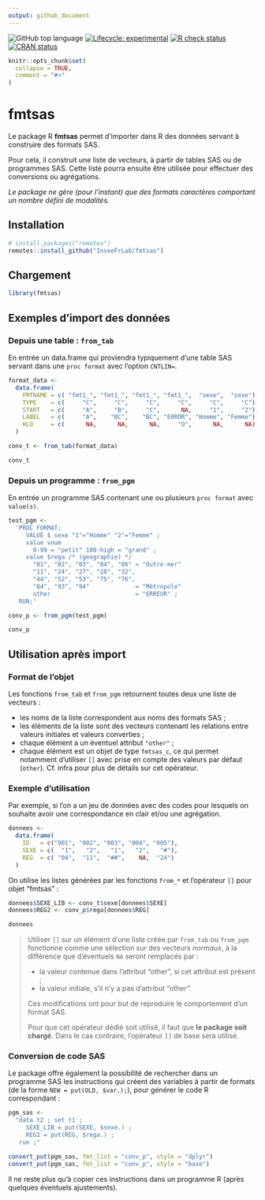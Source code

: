 ```yaml
---
output: github_document
---
```


<!-- README.md is generated from README.Rmd. Please edit that file -->

<!-- badges: start -->
![GitHub top language](https://img.shields.io/github/languages/top/InseeFrLab/fmtsas)
[![Lifecycle: experimental](https://img.shields.io/badge/lifecycle-experimental-orange.svg)](https://www.tidyverse.org/lifecycle/#experimental)
[![R check status](https://github.com/InseeFrLab/fmtsas/workflows/R-CMD-check/badge.svg)](https://github.com/InseeFrLab/fmtsas/actions)
[![CRAN status](https://www.r-pkg.org/badges/version/fmtsas)](https://cran.r-project.org/package=fmtsas)
<!-- badges: end -->

```r
knitr::opts_chunk$set(
  collapse = TRUE,
  comment = "#>"
)
```

<!-- ![](https://gitlab.insee.fr/uploads/-/system/project/avatar/1134/visuel_fmt_sas.png?width=64) -->

# fmtsas

Le package R **fmtsas** permet d'importer dans R des données servant à
construire des formats SAS.

Pour cela, il construit une liste de vecteurs, à partir de tables SAS ou de
programmes SAS. Cette liste pourra ensuite être utilisée pour effectuer des
conversions ou agrégations.

_Le package ne gère (pour l'instant) que des formats caractères comportant un
nombre défini de modalités._

## Installation

```r
# install.packages("remotes")
remotes::install_github("InseeFrLab/fmtsas")
```

## Chargement

```r
library(fmtsas)
```

## Exemples d'import des données

### Depuis une table : `from_tab`

En entrée un data.frame qui proviendra typiquement d'une table SAS servant dans
une `proc format` avec l'option `CNTLIN=`.

```r
format_data <- 
  data.frame(
    FMTNAME = c( "fmt1_", "fmt1_", "fmt1_", "fmt1_",  "sexe",  "sexe"),
    TYPE    = c(     "C",     "C",     "C",     "C",     "C",     "C"),
    START   = c(     "A",     "B",     "C",      NA,     "1",     "2"),
    LABEL   = c(     "A",    "BC",    "BC", "ERROR", "Homme", "Femme"),
    HLO     = c(      NA,      NA,      NA,     "O",      NA,      NA)
  )

conv_t <- from_tab(format_data)

conv_t
```

### Depuis un programme : `from_pgm`

En entrée un programme SAS contenant une ou plusieurs `proc format` avec
`value(s)`.

```r
test_pgm <-
  'PROC FORMAT;
     VALUE $ sexe "1"="Homme" "2"="Femme" ;
     value vnum
       0-99 = "petit" 100-high = "grand" ; 
     value $rega /* (geographie) */
       "01", "02", "03", "04", "06" = "Outre-mer"
       "11", "24", "27", "28", "32",
       "44", "52", "53", "75", "76",
       "84", "93", "94"             = "Métropole"
       other                        = "ERREUR" ;
   RUN;'

conv_p <- from_pgm(test_pgm)

conv_p
```

## Utilisation après import

### Format de l'objet

Les fonctions `from_tab` et `from_pgm` retournent toutes deux une liste de
vecteurs :

- les noms de la liste correspondent aux noms des formats SAS ;
- les éléments de la liste sont des vecteurs contenant les relations entre
  valeurs initiales et valeurs converties ;
- chaque élément a un éventuel attribut `"other"` ;
- chaque élément est un objet de type `fmtsas_c`, ce qui permet notamment
  d'utiliser `[]`
  avec prise en compte des valeurs par défaut (`other`). Cf. infra pour plus de
  détails sur cet opérateur.

### Exemple d'utilisation

Par exemple, si l'on a un jeu de données avec des codes pour lesquels on
souhaite avoir une correspondance en clair et/ou une agrégation.

```r
donnees <-
  data.frame(
    ID   = c("001", "002", "003", "004", "005"),
    SEXE = c(  "1",   "2",   "1",   "2",   "#"),
    REG  = c( "04",  "11",  "##",    NA,  "24")
  )
```

On utilise les listes générées par les fonctions `from_*` et l’opérateur `[]`
pour objet “fmtsas” :

```r
donnees$SEXE_LIB <- conv_t$sexe[donnees$SEXE]
donnees$REG2 <- conv_p$rega[donnees$REG]

donnees
```

> Utiliser `[]` sur un élément d'une liste créée par `from_tab` ou `from_pgm`
fonctionne comme une sélection sur des vecteurs _normaux_, à la différence que
d'éventuels `NA` seront remplacés par :
> 
> - la valeur contenue dans l'attribut "other", si cet attribut est présent ;
> - la valeur initiale, s'il n'y a pas d'attribut "other".
>
> Ces modifications ont pour but de reproduire le comportement d'un format SAS.
>
> Pour que cet opérateur dédié soit utilisé, il faut que **le package soit
chargé**. Dans le cas contraire, l'opérateur `[]` de base sera utilisé.

### Conversion de code SAS

Le package offre également la possibilité de rechercher dans un programme SAS 
les instructions qui créent des variables à partir de formats (de la forme
`NEW = put(OLD, $var.);`), pour générer le code R correspondant :

```r
pgm_sas <-
  "data t2 ; set t1 ;
     SEXE_LIB = put(SEXE, $sexe.) ;
     REG2 = put(REG, $rega.) ;
   run ;"

convert_put(pgm_sas, fmt_list = "conv_p", style = "dplyr")
convert_put(pgm_sas, fmt_list = "conv_p", style = "base")
```

Il ne reste plus qu'à copier ces instructions dans un programme R (après
quelques éventuels ajustements).
